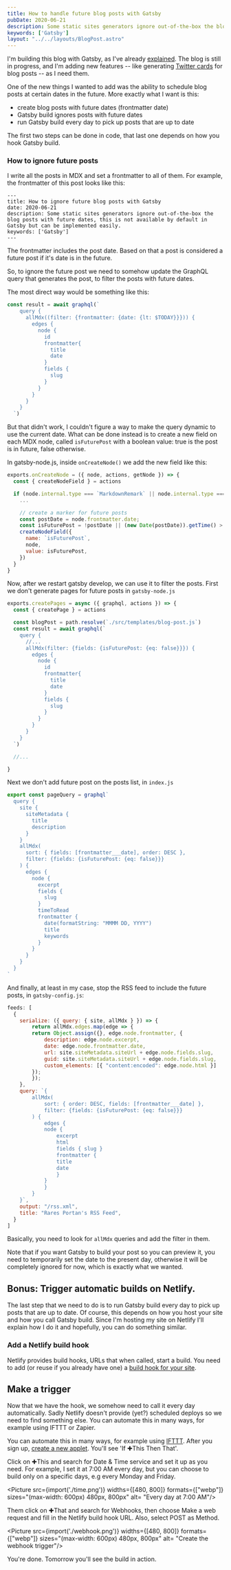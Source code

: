 ```yaml
---
title: How to handle future blog posts with Gatsby
pubDate: 2020-06-21
description: Some static sites generators ignore out-of-the-box the blog posts with future dates, this is available by default in Gatsby but can be implemented easily
keywords: ['Gatsby']
layout: "../../layouts/BlogPost.astro"
---
```

I'm building this blog with Gatsby, as I've already [explained](/how-i-made-this-site-with-gatsby-convertkit-and-netlify/).
The blog is still in progress, and I'm adding new features -- like generating [Twitter cards](/how-to-automate-twitter-card-images-for-your-blog/) for blog posts -- as I need them.

One of the new things I wanted to add was the ability to schedule blog posts at certain dates in the future.
More exactly what I want is this:
* create blog posts with future dates (frontmatter date)
* Gatsby build ignores posts with future dates
* run Gatsby build every day to pick up posts that are up to date

The first two steps can be done in code, that last one depends on how you hook Gatsby build. 


### How to ignore future posts
I write all the posts in MDX and set a frontmatter to all of them. For example, the frontmatter of this post looks like this:
```
---
title: How to ignore future blog posts with Gatsby
date: 2020-06-21
description: Some static sites generators ignore out-of-the-box the blog posts with future dates, this is not available by default in Gatsby but can be implemented easily.
keywords: ['Gatsby']
---
```
The frontmatter includes the post date. Based on that a post is considered a future post
if it's date is in the future.

So, to ignore the future post we need to somehow update the GraphQL query that generates the post,
to filter the posts with future dates.

The most direct way would be something like this:
```js
const result = await graphql(`
    query {
      allMdx((filter: {frontmatter: {date: {lt: $TODAY}}})) {
        edges {
          node {
            id
            frontmatter{
              title
              date
            }
            fields {
              slug
            }
          }
        }
      }
    }
  `)
```
But that didn't work, I couldn't figure a way to make the query dynamic to use the current date.
What can be done instead is to create a new field on each MDX node, called `isFuturePost` with a boolean value:
true is the post is in future, false otherwise.

In gatsby-node.js, inside `onCreateNode()` we add the new field like this: 
```js
exports.onCreateNode = ({ node, actions, getNode }) => {
  const { createNodeField } = actions

  if (node.internal.type === `MarkdownRemark` || node.internal.type === `Mdx`) {
    ...

    // create a marker for future posts  
    const postDate = node.frontmatter.date; 
    const isFuturePost = !postDate || (new Date(postDate)).getTime() > Date.now() 
    createNodeField({  
      name: `isFuturePost`, 
      node,  
      value: isFuturePost, 
    }) 
  }
}
```
Now, after we restart gatsby develop, we can use it to filter the posts.
First we don't generate pages for future posts in `gatsby-node.js`
```js
exports.createPages = async ({ graphql, actions }) => {
  const { createPage } = actions

  const blogPost = path.resolve(`./src/templates/blog-post.js`)
  const result = await graphql(`
    query {
      //...
      allMdx(filter: {fields: {isFuturePost: {eq: false}}}) { 
        edges {
          node {
            id
            frontmatter{
              title
              date
            }
            fields {
              slug
            }
          }
        }
      }
    }
  `)

  //...

}  
```

Next we don't add future post on the posts list, in `index.js`
```js
export const pageQuery = graphql`
  query {
    site {
      siteMetadata {
        title
        description
      }
    }
    allMdx(
      sort: { fields: [frontmatter___date], order: DESC },
      filter: {fields: {isFuturePost: {eq: false}}}   
    ) {
      edges {
        node {
          excerpt
          fields {
            slug           
          }
          timeToRead
          frontmatter {
            date(formatString: "MMMM DD, YYYY")
            title
            keywords
          }
        }
      }
    }
  }
`
```
And finally, at least in my case, stop the RSS feed to include the future posts, 
in `gatsby-config.js`:
```js
feeds: [
  {
    serialize: ({ query: { site, allMdx } }) => {
        return allMdx.edges.map(edge => {
        return Object.assign({}, edge.node.frontmatter, {
            description: edge.node.excerpt,
            date: edge.node.frontmatter.date,
            url: site.siteMetadata.siteUrl + edge.node.fields.slug,
            guid: site.siteMetadata.siteUrl + edge.node.fields.slug,
            custom_elements: [{ "content:encoded": edge.node.html }]
        });
        });
    },
    query: `{
        allMdx(
            sort: { order: DESC, fields: [frontmatter___date] },
            filter: {fields: {isFuturePost: {eq: false}}}  
        ) {
            edges {
            node {
                excerpt
                html
                fields { slug }
                frontmatter {
                title
                date
                }
            }
            }
        }
    }`,
    output: "/rss.xml",
    title: "Rares Portan's RSS Feed",
  }
]

```
Basically, you need to look for `allMdx` queries and add the filter in them.

Note that if you want Gatsby to build your post so you can preview it, you need to temporarily
set the date to the present day, otherwise it will be completely ignored for now, which is exactly what
we wanted.


## Bonus: Trigger automatic builds on Netlify.
The last step that we need to do is to run Gatsby build every day to pick up posts that are up to date.
Of course, this depends on how you host your site and how you call Gatsby build. 
Since I'm hosting my site on Netlify I'll explain how I do it and hopefully, you can do something similar.

### Add a Netlify build hook
Netlify provides build hooks, URLs that when called, start a build.
You need to add (or reuse if you already have one) a [build hook for your site](https://docs.netlify.com/configure-builds/build-hooks/#parameters).

## Make a trigger
Now that we have the hook, we somehow need to call it every day automatically.
Sadly Netlify doesn't provide (yet?) scheduled deploys so we need to find something else.
You can automate this in many ways, for example using IFTTT or Zapier.

You can automate this in many ways, for example using [IFTTT](https://ifttt.com/).
After you sign up, [create a new applet](https://ifttt.com/create).
You'll see 'If ✚This Then That'.

Click on ✚This and search for Date & Time service and set it up as you need.
For example, I set it at 7:00 AM every day, but you can choose to build only on a specific days, e.g every Monday and Friday.


<Picture src={import('./time.png')}
        widths={[480, 800]} 
        formats={["webp"]}
        sizes="(max-width: 600px) 480px, 800px" 
        alt= "Every day at 7:00 AM"/>


Them click on ✚That and search for Webhooks, then choose Make a web request and fill in 
the Netlify build hook URL. Also, select POST as Method.

<Picture src={import('./webhook.png')}
        widths={[480, 800]} 
        formats={["webp"]}
        sizes="(max-width: 600px) 480px, 800px" 
        alt= "Create the webhook trigger"/>


You're done. Tomorrow you'll see the build in action.





